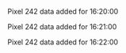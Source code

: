 Pixel 242 data added for 16:20:00

Pixel 242 data added for 16:21:00

Pixel 242 data added for 16:22:00

